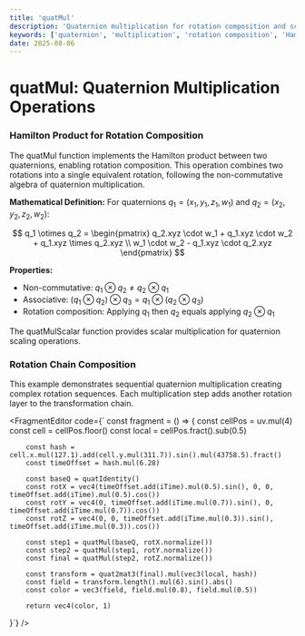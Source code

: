 ```yaml
---
title: 'quatMul'
description: 'Quaternion multiplication for rotation composition and scalar scaling'
keywords: ['quaternion', 'multiplication', 'rotation composition', 'Hamilton product', 'scaling']
date: 2025-08-06
---
```



# quatMul: Quaternion Multiplication Operations

### Hamilton Product for Rotation Composition

The quatMul function implements the Hamilton product between two quaternions, enabling rotation composition. This operation combines two rotations into a single equivalent rotation, following the non-commutative algebra of quaternion multiplication.

**Mathematical Definition:**
For quaternions $q_1 = (x_1, y_1, z_1, w_1)$ and $q_2 = (x_2, y_2, z_2, w_2)$:

$$
q_1 \otimes q_2 = \begin{pmatrix}
q_2.xyz \cdot w_1 + q_1.xyz \cdot w_2 + q_1.xyz \times q_2.xyz \\
w_1 \cdot w_2 - q_1.xyz \cdot q_2.xyz
\end{pmatrix}
$$

**Properties:**

- Non-commutative: $q_1 \otimes q_2 \neq q_2 \otimes q_1$
- Associative: $(q_1 \otimes q_2) \otimes q_3 = q_1 \otimes (q_2 \otimes q_3)$
- Rotation composition: Applying $q_1$ then $q_2$ equals applying $q_2 \otimes q_1$

The quatMulScalar function provides scalar multiplication for quaternion scaling operations.

### Rotation Chain Composition

This example demonstrates sequential quaternion multiplication creating complex rotation sequences. Each multiplication step adds another rotation layer to the transformation chain.

<FragmentEditor
        code={`
const fragment = () => {
        const cellPos = uv.mul(4)
        const cell = cellPos.floor()
        const local = cellPos.fract().sub(0.5)

        const hash = cell.x.mul(127.1).add(cell.y.mul(311.7)).sin().mul(43758.5).fract()
        const timeOffset = hash.mul(6.28)

        const baseQ = quatIdentity()
        const rotX = vec4(timeOffset.add(iTime).mul(0.5).sin(), 0, 0, timeOffset.add(iTime).mul(0.5).cos())
        const rotY = vec4(0, timeOffset.add(iTime.mul(0.7)).sin(), 0, timeOffset.add(iTime.mul(0.7)).cos())
        const rotZ = vec4(0, 0, timeOffset.add(iTime.mul(0.3)).sin(), timeOffset.add(iTime.mul(0.3)).cos())

        const step1 = quatMul(baseQ, rotX.normalize())
        const step2 = quatMul(step1, rotY.normalize())
        const final = quatMul(step2, rotZ.normalize())

        const transform = quat2mat3(final).mul(vec3(local, hash))
        const field = transform.length().mul(6).sin().abs()
        const color = vec3(field, field.mul(0.8), field.mul(0.5))

        return vec4(color, 1)

}`}
/>
